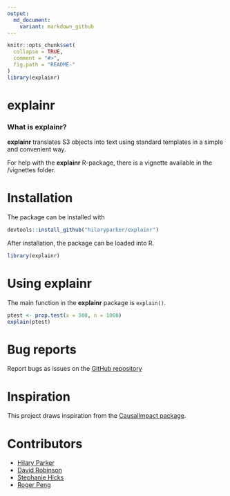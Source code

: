 ```yaml
---
output:
  md_document:
    variant: markdown_github
---
```


<!-- README.md is generated from README.Rmd. Please edit that file -->

```r
knitr::opts_chunk$set(
  collapse = TRUE,
  comment = "#>",
  fig.path = "README-"
)
library(explainr)
```

# explainr

### What is explainr?

**explainr** translates S3 objects into text using standard templates in a simple and convenient way. 

For help with the **explainr** R-package, there is a vignette available in the /vignettes folder.
  
# Installation

The package can be installed with

```r
devtools::install_github("hilaryparker/explainr")
```

After installation, the package can be loaded into R.

```r
library(explainr)
```

# Using explainr

The main function in the **explainr** package is `explain()`.  

```r
ptest <- prop.test(x = 500, n = 1008)
explain(ptest)
```

# Bug reports
Report bugs as issues on the [GitHub repository](https://github.com/hilaryparker/explainr)

# Inspiration
This project draws inspiration from the [CausalImpact package](https://github.com/google/CausalImpact).

# Contributors

* [Hilary Parker](https://github.com/hilaryparker)
* [David Robinson](https://github.com/dgrtwo)
* [Stephanie Hicks](https://github.com/stephaniehicks)
* [Roger Peng](https://github.com/rdpeng)
